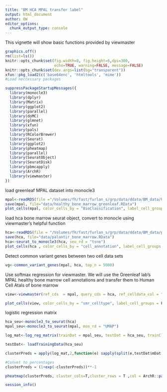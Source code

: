 ```yaml
---
title: "BM HCA MPAL transfer label"
output: html_document
author: OW
editor_options: 
  chunk_output_type: console
---
```


This vignette will show basic functions provided by viewmaster
```r
graphics.off()
rm(list=ls())
knitr::opts_chunk$set(fig.width=8, fig.height=6,dpi=300,
                      echo=TRUE, warning=FALSE, message=FALSE)
knitr::opts_chunk$set(dev.args=list(bg="transparent"))
xfun::pkg_load2(c('base64enc', 'htmltools', 'mime'))
#Load neccessary packages

suppressPackageStartupMessages({
  library(monocle3)
  library(dplyr)
  library(Matrix)
  library(ggplot2)
  library(parallel)
  library(doMC)
  library(glmnet)
  library(xfun)
  library(pals)
  library(RColorBrewer)
  library(Seurat)
  library(ggplot2)
  library(pheatmap)
  library(parallel)
  library(SeuratObject)
  library(SeuratDisk)
  library(pbmcapply)
  library(ArchR)
  library(viewmaster)
})
```

load greenleaf MPAL dataset into monocle3
```r
mpal<-readRDS(file ="/Volumes/fh/fast/furlan_s/grp/data/ddata/BM_data/healthy_bone_marrow_greenleaf.rds")
save(mpal, file="data/healthy_bone_marrow_greenleaf.RData")
plot_cells(mpal, color_cells_by = "BioClassification", label_cell_groups = F)+scale_color_manual(values = sfc(n = 26))
```
load hca bone marrow seurat object, convert to monocle using viewmaster's helpful function 
```r
hca<-readRDS(file = "/Volumes/fh/fast/furlan_s/grp/data/ddata/BM_data/palantir_bm_r1.rds")
save(hca, file="data/palantir_bone_marrow.RData")
hca<-seurat_to_monocle3(hca, seu_rd = "tsne")
plot_cells(hca , color_cells_by = "cell_annotation", label_cell_groups = F)+scale_color_manual(values = sfc(10, scramble = F))
```
Detect common variant genes between two cell data sets
```r
vg<-common_variant_genes(mpal, hca, top_n = 5000)
```
Use softmax regression for viewmaster. We will use the Greenleaf lab's MPAL healthy bone marrow cell annotations and transfer them to Human Cell Atals of bone marrow
```r
view<-viewmaster(ref_cds  = mpal, query_cds = hca, ref_celldata_col = "BioClassification", selected_genes = vg, verbose=T, FUNC = "softmax_regression", tf_idf = F)

plot_cells(view, color_cells_by = "smr_celltype", label_cell_groups = F)+scale_color_manual(values = sfc(11))
```
logistic regression matrix
```r
hca_seu<-monocle3_to_seurat(hca)
mpal_seu<-monocle3_to_seurat(mpal, mon_rd = "UMAP")

log_mat<-log_reg_matrix(trainDat = mpal_seu, testDat = hca_seu, trainClass = "BioClassification", testClass = "cell_annotation", downsample = 500)

testDat<- loadTrainingData(hca_seu)

clusterPreds = apply(log_mat,2,function(e) sapply(split(e,testDat$mDat[["cell_annotation"]]),mean))

#Convet to percentages
clusterPreds = (1+exp(-clusterPreds))**-1

pheatmap(clusterPreds, cluster_cols=T,cluster_rows = T ,col = ArchR::paletteContinuous("coolwarm", n=10, reverse = F), border_color = "black")
```


```r
session_info()
```

